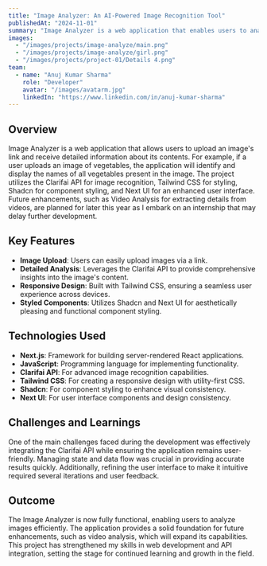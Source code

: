 ```yaml
---
title: "Image Analyzer: An AI-Powered Image Recognition Tool"
publishedAt: "2024-11-01"
summary: "Image Analyzer is a web application that enables users to analyze images by identifying the contents within them using the Clarifai API."
images:
  - "/images/projects/image-analyze/main.png"
  - "/images/projects/image-analyze/girl.png"
  - "/images/projects/project-01/Details 4.png"
team:
  - name: "Anuj Kumar Sharma"
    role: "Developer"
    avatar: "/images/avatarm.jpg"
    linkedIn: "https://www.linkedin.com/in/anuj-kumar-sharma"
---
```


## Overview

Image Analyzer is a web application that allows users to upload an image's link and receive detailed information about its contents. For example, if a user uploads an image of vegetables, the application will identify and display the names of all vegetables present in the image. The project utilizes the Clarifai API for image recognition, Tailwind CSS for styling, Shadcn for component styling, and Next UI for an enhanced user interface. Future enhancements, such as Video Analysis for extracting details from videos, are planned for later this year as I embark on an internship that may delay further development.

## Key Features

- **Image Upload**: Users can easily upload images via a link.
- **Detailed Analysis**: Leverages the Clarifai API to provide comprehensive insights into the image's content.
- **Responsive Design**: Built with Tailwind CSS, ensuring a seamless user experience across devices.
- **Styled Components**: Utilizes Shadcn and Next UI for aesthetically pleasing and functional component styling.

## Technologies Used

- **Next.js**: Framework for building server-rendered React applications.
- **JavaScript**: Programming language for implementing functionality.
- **Clarifai API**: For advanced image recognition capabilities.
- **Tailwind CSS**: For creating a responsive design with utility-first CSS.
- **Shadcn**: For component styling to enhance visual consistency.
- **Next UI**: For user interface components and design consistency.

## Challenges and Learnings

One of the main challenges faced during the development was effectively integrating the Clarifai API while ensuring the application remains user-friendly. Managing state and data flow was crucial in providing accurate results quickly. Additionally, refining the user interface to make it intuitive required several iterations and user feedback.

## Outcome

The Image Analyzer is now fully functional, enabling users to analyze images efficiently. The application provides a solid foundation for future enhancements, such as video analysis, which will expand its capabilities. This project has strengthened my skills in web development and API integration, setting the stage for continued learning and growth in the field.
